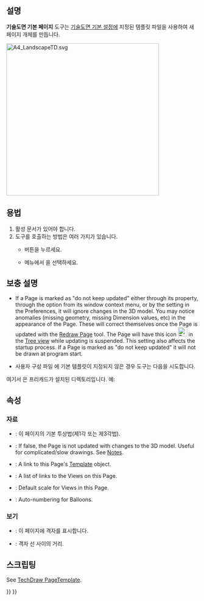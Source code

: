 <languages/>
{{Docnav
|
|[[TechDraw_PageTemplate/ko|페이지 템플릿]]
|[[TechDraw_Workbench/ko|기술도면 작업대]]
|IconL=
|IconR=TechDraw_PageTemplate.svg
|IconC=Workbench_TechDraw.svg
}}

{{GuiCommand
|Name=TechDraw PageDefault
|MenuLocation=기술도면 → 페이지 → 기본 페이지 삽입
|Workbenches=[[TechDraw_Workbench/ko|기술도면 작업대]]
|SeeAlso=[[TechDraw_PageTemplate/ko|기술도면 페이지 템플릿]], [[TechDraw_Templates/ko|기술도면 템플릿]]
}}

<span id="Description"></span>
==설명==

'''기술도면 기본 페이지''' 도구는 [[TechDraw_Preferences/ko|기술도면 기본 설정]]에 지정된 템플릿 파일을 사용하여 새 페이지 개체를 만듭니다.

[[Image:A4_LandscapeTD.svg|400px]]
{{Caption|기술도면에 함께 제공되는 기본 템플릿: A4_LandscapeTD.svg}}

<span id="Usage"></span>
==용법==

# 활성 문서가 있어야 합니다.
# 도구를 호출하는 방법은 여러 가지가 있습니다.
#* {{Button|[[Image:TechDraw_PageDefault.svg|16px]] [[TechDraw_PageDefault/ko|기본 페이지 삽입]]}} 버튼을 누르세요.
#* 메뉴에서 {{MenuCommand|기술도면 → 페이지 → [[Image:TechDraw_PageDefault.svg|16px]] 기본 페이지 삽입}}을 선택하세요.

<span id="Notes"></span>
== 보충 설명 ==

* If a Page is marked as "do not keep updated" either through its {{PropertyData|Keep Updated}} property, through the {{MenuCommand|Toggle Keep Updated}} option from its window context menu, or by the setting in the Preferences, it will ignore changes in the 3D model. You may notice anomalies (missing geometry, missing Dimension values, etc) in the appearance of the Page. These will correct themselves once the Page is updated with the [[TechDraw_RedrawPage|Redraw Page]] tool. The Page will have this icon [[Image:TechDraw_Tree_Page_Unsync.svg|24px]] in the [[Tree_view|Tree view]] while updating is suspended. This setting also affects the startup process. If a Page is marked as "do not keep updated" it will not be drawn at program start.

* 사용자 구성 파일 {{incode|user.cfg}}에 기본 템플릿이 지정되지 않은 경우 도구는 다음을 시도합니다.

: {{Code|code=
$INSTALL_DIR/Mod/TechDraw/Templates/A4_LandscapeTD.svg
}}

여기서 {{incode|$INSTALL_DIR}}은 프리캐드가 설치된 디렉토리입니다. 예:

: {{Code|code=
/usr/share/freecad/Mod/TechDraw/Templates/A4_LandscapeTD.svg
}}

<span id="Properties"></span>
==속성==

<span id="Data"></span>
=== 자료 ===

{{TitleProperty|Base}}

* {{PropertyData|Projection Type}}: 이 페이지의 기본 투상법(제1각 또는 제3각법).

{{TitleProperty|Page}}

* {{PropertyData|Keep Updated}}: If false, the Page is not updated with changes to the 3D model. Useful for complicated/slow drawings. See [[#Notes|Notes]].
* {{PropertyData|Template}}: A link to this Page's [[TechDraw_Templates|Template]] object.
* {{PropertyData|Views}}: A list of links to the Views on this Page.  
* {{PropertyData|Scale}}: Default scale for Views in this Page.
* {{PropertyData|Next Balloon Index}}: Auto-numbering for Balloons.

<span id="View"></span>
=== 보기 ===

{{TitleProperty|Grid}}

* {{PropertyView|Show Grid}}: 이 페이지에 격자를 표시합니다.
* {{PropertyView|Grid Spacing}}: 격자 선 사이의 거리.

<span id="Scripting"></span>
==스크립팅==

See [[TechDraw_PageTemplate#Scripting|TechDraw PageTemplate]].


{{Docnav
|
|[[TechDraw_PageTemplate/ko|페이지 템플릿]]
|[[TechDraw_Workbench/ko|기술도면 작업대]]
|IconL=
|IconR=TechDraw_PageTemplate.svg
|IconC=Workbench_TechDraw.svg
}}

{{TechDraw Tools navi{{#translation:}}}}
{{Userdocnavi{{#translation:}}}}
